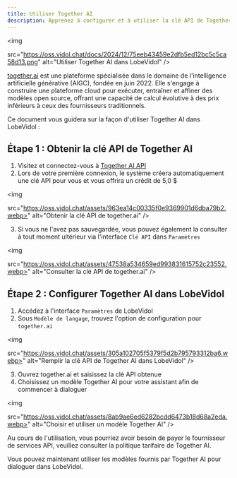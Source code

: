 ```yaml
---
title: Utiliser Together AI
description: Apprenez à configurer et à utiliser la clé API de Together AI dans LobeVidol pour commencer à dialoguer et interagir.
---
```


<img

src="https://oss.vidol.chat/docs/2024/12/75eeb43459e2dfb5ed12bc5c5ca58d13.png"
alt="Utiliser Together AI dans LobeVidol"
/>

[together.ai](https://www.together.ai/) est une plateforme spécialisée dans le domaine de l'intelligence artificielle générative (AIGC), fondée en juin 2022. Elle s'engage à construire une plateforme cloud pour exécuter, entraîner et affiner des modèles open source, offrant une capacité de calcul évolutive à des prix inférieurs à ceux des fournisseurs traditionnels.

Ce document vous guidera sur la façon d'utiliser Together AI dans LobeVidol :

## Étape 1 : Obtenir la clé API de Together AI

1. Visitez et connectez-vous à [Together AI API](https://api.together.ai/)
2. Lors de votre première connexion, le système créera automatiquement une clé API pour vous et vous offrira un crédit de 5,0 $

<img

src="https://oss.vidol.chat/assets/963ea14c00335f0e9369901d6dba79b2.webp>"
alt="Obtenir la clé API de together.ai"
/>

3. Si vous ne l'avez pas sauvegardée, vous pouvez également la consulter à tout moment ultérieur via l'interface `Clé API` dans `Paramètres`

<img

src="https://oss.vidol.chat/assets/47538a534659ed993831615752c23552.webp>"
alt="Consulter la clé API de together.ai"
/>

## Étape 2 : Configurer Together AI dans LobeVidol

1. Accédez à l'interface `Paramètres` de LobeVidol
2. Sous `Modèle de langage`, trouvez l'option de configuration pour `together.ai`

<img

src="https://oss.vidol.chat/assets/305a102705f5379f5d2b795793312ba6.webp>"
alt="Remplir la clé API de Together AI dans LobeVidol"
/>

3. Ouvrez together.ai et saisissez la clé API obtenue
4. Choisissez un modèle Together AI pour votre assistant afin de commencer à dialoguer

<img

src="https://oss.vidol.chat/assets/8ab9ae6ed6282bcdd6473b18d68a2eda.webp>"
alt="Choisir et utiliser un modèle Together AI"
/>

<Warning>Au cours de l'utilisation, vous pourriez avoir besoin de payer le fournisseur de services API, veuillez consulter la politique tarifaire de Together AI.</Warning>

Vous pouvez maintenant utiliser les modèles fournis par Together AI pour dialoguer dans LobeVidol.

